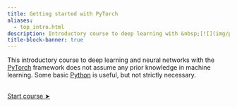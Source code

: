 ```yaml
---
title: Getting started with PyTorch
aliases:
  - top_intro.html
description: Introductory course to deep learning with &nbsp;[![](img/pytorch_logo.svg){width="2.7%" fig-alt="noshadow"}](https://pytorch.org/)
title-block-banner: true
---
```


:::{.topdef}

This introductory course to deep learning and neural networks with the [PyTorch](https://pytorch.org/) framework does not assume any prior knowledge in machine learning. Some basic [Python](https://www.python.org/) is useful, but not strictly necessary.

:::

<br>
[[Start course ➤](pt_intro.qmd)]{.topinline}
